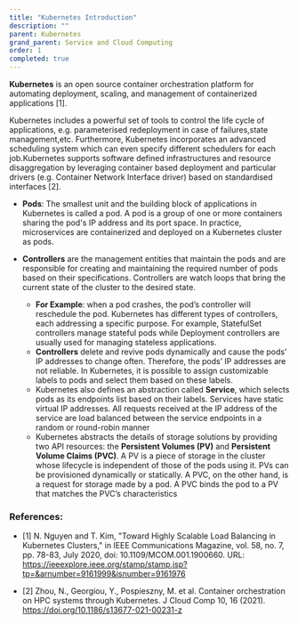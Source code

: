 ```yaml
---
title: "Kubernetes Introduction"
description: ""
parent: Kubernetes
grand_parent: Service and Cloud Computing
order: 1
completed: true
---
```


**Kubernetes** is an open source container orchestration platform for automating deployment, scaling, and management of containerized applications [1]. 

Kubernetes includes a powerful set of tools to control the life cycle of applications, e.g. parameterised redeployment in case of failures,state management,etc. Furthermore, Kubernetes incorporates an advanced scheduling system which can even specify different schedulers for each job.Kubernetes supports software defined infrastructures and resource disaggregation by leveraging container based deployment and particular drivers (e.g. Container Network Interface driver) based on standardised interfaces [2].

* **Pods**: The smallest unit and the building block of applications in Kubernetes is called a pod. A pod is a group of one or more containers sharing the pod's IP address and its port space. In practice, microservices are containerized and deployed on a Kubernetes cluster as pods. 

* **Controllers** are the management entities that maintain the pods and are responsible for creating and maintaining the required number of pods based on their specifications. Controllers are watch loops that bring the current
state of the cluster to the desired state. 
    * **For Example**: when a pod crashes, the pod’s controller will reschedule the pod. Kubernetes has different types of controllers, each addressing a specific purpose. For example, StatefulSet controllers manage stateful pods while Deployment controllers are usually used for managing stateless applications.
    * **Controllers** delete and revive pods dynamically and cause the pods’ IP addresses to change often. Therefore, the pods’ IP addresses are not reliable. In Kubernetes, it is possible to assign customizable labels to pods and select them based on these labels.
    * Kubernetes also defines an abstraction called **Service**, which selects pods as its endpoints list based on their labels. Services have static virtual IP addresses. All requests received at the IP address of the service are load balanced between the service endpoints in a random or round-robin manner
    * Kubernetes abstracts the details of storage solutions by providing two API resources: the **Persistent Volumes (PV)** and **Persistent Volume Claims (PVC)**. A PV is a piece of storage in the cluster whose lifecycle is independent of those of the pods using it. PVs can be provisioned dynamically or statically. A PVC, on the other hand, is a request for storage made by a pod. A PVC binds the pod to a PV that matches the PVC’s characteristics

### References: 
* [1] N. Nguyen and T. Kim, "Toward Highly Scalable Load Balancing in Kubernetes Clusters," in IEEE Communications Magazine, vol. 58, no. 7, pp. 78-83, July 2020, doi: 10.1109/MCOM.001.1900660. URL: https://ieeexplore.ieee.org/stamp/stamp.jsp?tp=&arnumber=9161999&isnumber=9161976

* [2] Zhou, N., Georgiou, Y., Pospieszny, M. et al. Container orchestration on HPC systems through Kubernetes. J Cloud Comp 10, 16 (2021). https://doi.org/10.1186/s13677-021-00231-z